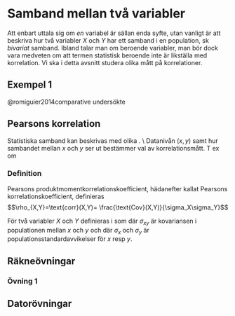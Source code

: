 <style>
  .col2 {
    columns: 2 200px;         /* number of columns and width in pixels*/
    -webkit-columns: 2 200px; /* chrome, safari */
    -moz-columns: 2 200px;    /* firefox */
  }
  .col3 {
    columns: 3 100px;
    -webkit-columns: 3 100px;
    -moz-columns: 3 100px;
  }
</style>


# Samband mellan två variabler
Att enbart uttala sig om *en* variabel är sällan enda syfte, utan vanligt är att beskriva hur två variabler $X$ och $Y$ har ett samband i en population, sk *bivariat* samband. Ibland talar man om beroende variabler, man bör dock vara medveten om att termen statistisk beroende inte är likställa med korrelation. Vi ska i detta avsnitt studera olika mått på korrelationer.


## Exempel 1
@romiguier2014comparative undersökte 




## Pearsons korrelation


Statistiska samband kan beskrivas med olika \textbf{korrelationsmått}.  \\ \bigskip Datanivån $(x, y)$ samt hur sambandet mellan $x$ och $y$ ser ut bestämmer val av korrelationsmått. T ex om
	\begin{itemize}
		\item $x$ och $y$ bägge är kvantitativa variabler (intervall- eller kvotskala) ges stor flexibilitet vad gäller val av korrelationsmått för association. Ofta används \textbf{Pearsons korrelation}, $\rho$.
		\item Om $x$ och $y$ är minst på ordinalskala används ofta \textbf{Spearmans rangkorrelation}. 
	\end{itemize}	

### Definition
Pearsons produktmomentkorrelationskoefficient, hädanefter kallat Pearsons korrelationskoefficient, definieras
$$\rho_{X,Y}=\text{corr}(X,Y)= \frac{\text{Cov}(X,Y)}{\sigma_X\sigma_Y}$$

För två \textbf{kvantitativa} variabler $X$ och $Y$ definieras \textbf{Pearsons produktmomentkorrelationskoefficient} i \textbf{populationen} som 
\begin{align}
	\rho_{xy} & =  \dfrac{\sigma_{xy}}{\sigma_x \sigma_y}
	\end{align}
	där $\sigma_{xy}$ är kovariansen\footnotetext[1]{Kovarians är ett mått på linjär samvariation.} i populationen mellan $x$ och $y$ och där $\sigma_x$ och $\sigma_y$ är populationsstandardavvikelser för $x$ resp $y$.

## Räkneövningar
### Övning 1

## Datorövningar